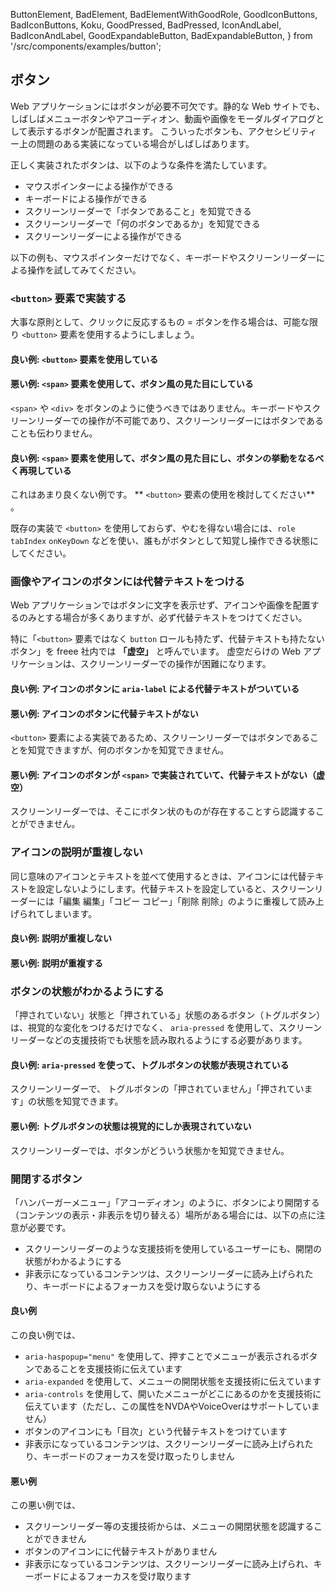  ButtonElement,
  BadElement,
  BadElementWithGoodRole,
  GoodIconButtons,
  BadIconButtons,
  Koku,
  GoodPressed,
  BadPressed,
  IconAndLabel,
  BadIconAndLabel,
  GoodExpandableButton,
  BadExpandableButton,
} from '/src/components/examples/button';


<Title>ボタン</Title>

## ボタン

Web アプリケーションにはボタンが必要不可欠です。静的な Web サイトでも、しばしばメニューボタンやアコーディオン、動画や画像をモーダルダイアログとして表示するボタンが配置されます。
こういったボタンも、アクセシビリティー上の問題のある実装になっている場合がしばしばあります。

正しく実装されたボタンは、以下のような条件を満たしています。

- マウスポインターによる操作ができる
- キーボードによる操作ができる
- スクリーンリーダーで「ボタンであること」を知覚できる
- スクリーンリーダーで「何のボタンであるか」を知覚できる
- スクリーンリーダーによる操作ができる

以下の例も、マウスポインターだけでなく、キーボードやスクリーンリーダーによる操作を試してみてください。

### `<button>` 要素で実装する

大事な原則として、クリックに反応するもの = ボタンを作る場合は、可能な限り `<button>` 要素を使用するようにしましょう。

#### 良い例: `<button>` 要素を使用している

<ButtonElement />

#### 悪い例: `<span>` 要素を使用して、ボタン風の見た目にしている

`<span>` や `<div>` をボタンのように使うべきではありません。キーボードやスクリーンリーダーでの操作が不可能であり、スクリーンリーダーにはボタンであることも伝わりません。

<BadElement />

#### 良い例: `<span>` 要素を使用して、ボタン風の見た目にし、ボタンの挙動をなるべく再現している

これはあまり良くない例です。 ** `<button>` 要素の使用を検討してください** 。

既存の実装で `<button>` を使用しておらず、やむを得ない場合には、`role` `tabIndex` `onKeyDown` などを使い、誰もがボタンとして知覚し操作できる状態にしてください。

<BadElementWithGoodRole />

### 画像やアイコンのボタンには代替テキストをつける

Web アプリケーションではボタンに文字を表示せず、アイコンや画像を配置するのみとする場合が多くありますが、必ず代替テキストをつけてください。

特に「`<button>` 要素ではなく `button` ロールも持たず、代替テキストも持たないボタン」を freee 社内では **「虚空」** と呼んでいます。
虚空だらけの Web アプリケーションは、スクリーンリーダーでの操作が困難になります。

#### 良い例: アイコンのボタンに `aria-label` による代替テキストがついている

<GoodIconButtons />

#### 悪い例: アイコンのボタンに代替テキストがない

`<button>` 要素による実装であるため、スクリーンリーダーではボタンであることを知覚できますが、何のボタンかを知覚できません。

<BadIconButtons />

#### 悪い例: アイコンのボタンが `<span>` で実装されていて、代替テキストがない（虚空）

スクリーンリーダーでは、そこにボタン状のものが存在することすら認識することができません。

<Koku />

### アイコンの説明が重複しない

同じ意味のアイコンとテキストを並べて使用するときは、アイコンには代替テキストを設定しないようにします。代替テキストを設定していると、スクリーンリーダーには「編集 編集」「コピー コピー」「削除 削除」のように重複して読み上げられてしまいます。

#### 良い例: 説明が重複しない

<IconAndLabel />

#### 悪い例: 説明が重複する

<BadIconAndLabel />

### ボタンの状態がわかるようにする

「押されていない」状態と「押されている」状態のあるボタン（トグルボタン）は、視覚的な変化をつけるだけでなく、 `aria-pressed` を使用して、スクリーンリーダーなどの支援技術でも状態を読み取れるようにする必要があります。

#### 良い例: `aria-pressed` を使って、トグルボタンの状態が表現されている

スクリーンリーダーで、 トグルボタンの「押されていません」「押されています」の状態を知覚できます。

<GoodPressed />

#### 悪い例: トグルボタンの状態は視覚的にしか表現されていない

スクリーンリーダーでは、ボタンがどういう状態かを知覚できません。

<BadPressed />

### 開閉するボタン

「ハンバーガーメニュー」「アコーディオン」のように、ボタンにより開閉する（コンテンツの表示・非表示を切り替える）場所がある場合には、以下の点に注意が必要です。

- スクリーンリーダーのような支援技術を使用しているユーザーにも、開閉の状態がわかるようにする
- 非表示になっているコンテンツは、スクリーンリーダーに読み上げられたり、キーボードによるフォーカスを受け取らないようにする

#### 良い例

この良い例では、

- `aria-haspopup="menu"` を使用して、押すことでメニューが表示されるボタンであることを支援技術に伝えています
- `aria-expanded` を使用して、メニューの開閉状態を支援技術に伝えています
- `aria-controls` を使用して、開いたメニューがどこにあるのかを支援技術に伝えています（ただし、この属性をNVDAやVoiceOverはサポートしていません）
- ボタンのアイコンにも「目次」という代替テキストをつけています
- 非表示になっているコンテンツは、スクリーンリーダーに読み上げられたり、キーボードのフォーカスを受け取ったりしません

<GoodExpandableButton />

#### 悪い例

この悪い例では、

- スクリーンリーダー等の支援技術からは、メニューの開閉状態を認識することができません
- ボタンのアイコンにに代替テキストがありません
- 非表示になっているコンテンツは、スクリーンリーダーに読み上げられ、キーボードによるフォーカスを受け取ります

<BadExpandableButton />
